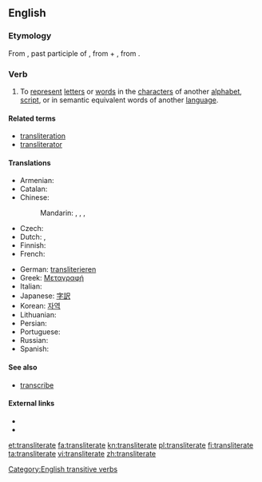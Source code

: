 ==English==

===Etymology===
From {{etyl|la}} {{term|transliteratum|lang=la}}, past participle of {{term|translitero|lang=la}}, from {{term|trans-||across|lang=la}} + {{term|litero|literō|lang=la}} <!-- If "littera" is the etymon for "litero", this angle bracket is pointing the wrong: -->, from {{term|littera||letter|lang=la}}.

===Verb===
{{en-verb|transliterat|ing}}

# {{transitive}} To [[represent]] [[letter]]s or [[word]]s in the [[character]]s of another [[alphabet]], [[script]], or in semantic equivalent words of another [[language]].

====Related terms====
* [[transliteration]]
* [[transliterator]]

====Translations====
{{trans-top|to represent letters or words in the characters of another alphabet or script}}
* Armenian: {{t-|hy|գրադարձել|tr=gradarjel}}
* Catalan: {{t|ca|transliterar}}
* Chinese:
*: Mandarin: {{t-|cmn|轉寫|alt=（進行）轉寫|sc=Hani}}, {{t-|cmn|转写|alt=（进行）转写|tr=[jìnxíng] zhuǎnxiě|sc=Hani}}, {{t-|cmn|音譯|alt=（進行）音譯|sc=Hani}}, {{t-|cmn|音译|alt=（进行）音译|tr=[jìnxíng] yīnyì|sc=Hani}}
* Czech: {{t-|cs|transliterovat}}
* Dutch: {{t|nl|omschrijven}}, {{t|nl|translitereren}}
* Finnish: {{t+|fi|translitteroida}}
* French: {{t+|fr|translittérer}}
{{trans-mid}}
* German: [[transliterieren]]
* Greek: [[Μεταγραφή]]
* Italian: {{t-|it|traslitterare}}
* Japanese: [[字訳]]
* Korean: [[자역]]
* Lithuanian: {{t-|lt|transliteruoti|xs=Lithuanian}}
* Persian: {{t|fa|نویسه‌گردانی|tr=nevise-gardâni|sc=fa-Arab}}
* Portuguese: {{t+|pt|transliterar}}
* Russian: {{t+|ru|транслитерировать}}
* Spanish: {{t-|es|transliterar}}
{{trans-bottom}}

====See also====
* [[transcribe]]

====External links====
* {{R:Webster 1913}}
* {{R:Century 1911}}

[[Category:English transitive verbs]]

[[et:transliterate]]
[[fa:transliterate]]
[[kn:transliterate]]
[[pl:transliterate]]
[[fi:transliterate]]
[[ta:transliterate]]
[[vi:transliterate]]
[[zh:transliterate]]